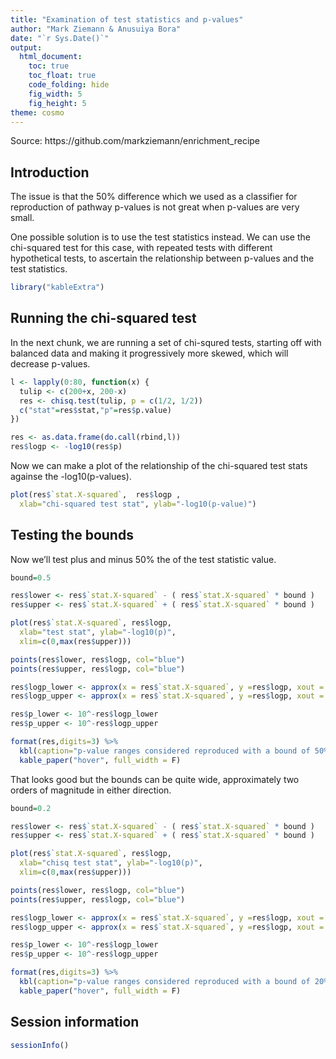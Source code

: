 ```yaml
---
title: "Examination of test statistics and p-values"
author: "Mark Ziemann & Anusuiya Bora"
date: "`r Sys.Date()`"
output:
  html_document:
    toc: true
    toc_float: true
    code_folding: hide
    fig_width: 5
    fig_height: 5
theme: cosmo
---
```


Source: https://github.com/markziemann/enrichment_recipe

## Introduction

The issue is that the 50% difference which we used as a classifier for
reproduction of pathway p-values is not great when p-values are very small.

One possible solution is to use the test statistics instead.
We can use the chi-squared test for this case, with repeated tests with
different hypothetical tests, to ascertain the relationship between p-values
and the test statistics.

```r

library("kableExtra")

```

## Running the chi-squared test

In the next chunk, we are running a set of chi-squred tests, starting off with
balanced data and making it progressively more skewed, which will decrease
p-values.

```r

l <- lapply(0:80, function(x) {
  tulip <- c(200+x, 200-x)
  res <- chisq.test(tulip, p = c(1/2, 1/2))
  c("stat"=res$stat,"p"=res$p.value)
})

res <- as.data.frame(do.call(rbind,l))
res$logp <- -log10(res$p)

```

Now we can make a plot of the relationship of the chi-squared test stats againse the -log10(p-values).

```r

plot(res$`stat.X-squared`,  res$logp ,
  xlab="chi-squared test stat", ylab="-log10(p-value)")

```

## Testing the bounds

Now we'll test plus and minus 50% the of the test statistic value.

```r

bound=0.5

res$lower <- res$`stat.X-squared` - ( res$`stat.X-squared` * bound )
res$upper <- res$`stat.X-squared` + ( res$`stat.X-squared` * bound )

plot(res$`stat.X-squared`, res$logp,
  xlab="test stat", ylab="-log10(p)",
  xlim=c(0,max(res$upper)))

points(res$lower, res$logp, col="blue")
points(res$upper, res$logp, col="blue")

res$logp_lower <- approx(x = res$`stat.X-squared`, y =res$logp, xout = res$lower)[["y"]]
res$logp_upper <- approx(x = res$`stat.X-squared`, y =res$logp, xout = res$upper)[["y"]]

res$p_lower <- 10^-res$logp_lower
res$p_upper <- 10^-res$logp_upper

format(res,digits=3) %>%
  kbl(caption="p-value ranges considered reproduced with a bound of 50% around the test statistic") %>%
  kable_paper("hover", full_width = F)

```

That looks good but the bounds can be quite wide, approximately two orders of
magnitude in either direction.

```r

bound=0.2

res$lower <- res$`stat.X-squared` - ( res$`stat.X-squared` * bound )
res$upper <- res$`stat.X-squared` + ( res$`stat.X-squared` * bound )

plot(res$`stat.X-squared`, res$logp,
  xlab="chisq test stat", ylab="-log10(p)",
  xlim=c(0,max(res$upper)))

points(res$lower, res$logp, col="blue")
points(res$upper, res$logp, col="blue")

res$logp_lower <- approx(x = res$`stat.X-squared`, y =res$logp, xout = res$lower)[["y"]]
res$logp_upper <- approx(x = res$`stat.X-squared`, y =res$logp, xout = res$upper)[["y"]]

res$p_lower <- 10^-res$logp_lower
res$p_upper <- 10^-res$logp_upper

format(res,digits=3) %>%
  kbl(caption="p-value ranges considered reproduced with a bound of 20% around the test statistic") %>%
  kable_paper("hover", full_width = F)

```


## Session information

```r

sessionInfo()

```
